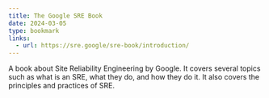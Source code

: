 ```yaml
---
title: The Google SRE Book
date: 2024-03-05
type: bookmark
links:
  - url: https://sre.google/sre-book/introduction/
---
```


A book about Site Reliability Engineering by Google. It covers several topics such as what is an
SRE, what they do, and how they do it. It also covers the principles and practices of SRE.
